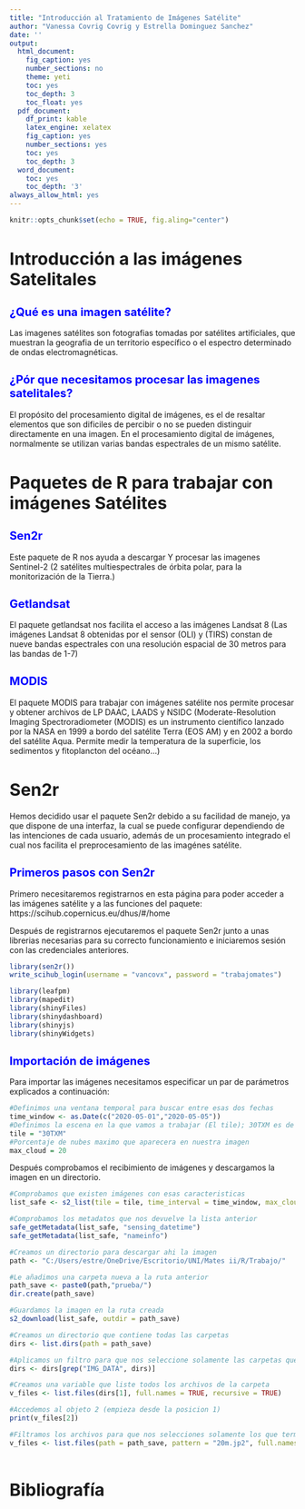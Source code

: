 ---
title: "Introducción al Tratamiento de Imágenes Satélite"
author: "Vanessa Covrig Covrig y Estrella Dominguez Sanchez"
date: ''
output:
  html_document:
    fig_caption: yes
    number_sections: no
    theme: yeti
    toc: yes
    toc_depth: 3
    toc_float: yes
  pdf_document:
    df_print: kable
    latex_engine: xelatex
    fig_caption: yes
    number_sections: yes
    toc: yes
    toc_depth: 3
  word_document:
    toc: yes
    toc_depth: '3'
always_allow_html: yes
---
<style>
body h2 {
  font-size: 20px;
  color: blue;
}
</style>

<style>
body h1 {
  font-weight: bold;
  font-size: 30px;
  color: ;
}
</style>



```{r setup, include=FALSE}
knitr::opts_chunk$set(echo = TRUE, fig.aling="center")
```

# Introducción a las imágenes Satelitales

## ¿Qué es una imagen satélite?

Las imagenes satélites son fotografias tomadas por satélites artificiales, que muestran la geografia de un territorio específico o el espectro determinado de ondas electromagnéticas.

## ¿Pór que necesitamos procesar las imagenes satelitales?

El propósito del procesamiento digital de imágenes, es el de resaltar elementos que son dificiles de percibir o no se pueden distinguir directamente en una imagen. En el procesamiento digital de imágenes, normalmente se utilizan varias bandas espectrales de un mismo satélite.


# Paquetes de R para trabajar con imágenes Satélites


## Sen2r

Este paquete de R nos ayuda a descargar Y procesar las imagenes Sentinel-2 (2 satélites                                     multiespectrales de órbita polar, para la monitorización de la Tierra.) 


## Getlandsat

El paquete getlandsat nos facilita el acceso a las imágenes Landsat 8 (Las imágenes Landsat 8 obtenidas por el sensor (OLI) y (TIRS) constan de nueve bandas espectrales con una resolución espacial de 30 metros para las bandas de 1-7)
    
    
## MODIS
    
  El paquete MODIS para trabajar con imágenes satélite nos permite procesar y obtener archivos de  LP DAAC, LAADS y NSIDC (Moderate-Resolution Imaging Spectroradiometer (MODIS) es un instrumento científico lanzado por la NASA en 1999 a bordo del satélite Terra (EOS AM) y en 2002 a bordo del satélite Aqua. Permite medir la temperatura de la superficie, los sedimentos y fitoplancton del océano...)

  
# Sen2r

Hemos decidido usar el paquete Sen2r debido a su facilidad de manejo, ya que dispone de una interfaz, la cual se puede configurar dependiendo de las intenciones de cada usuario, además de un procesamiento integrado el cual nos facilita el preprocesamiento de las imagénes satélite.

## Primeros pasos con Sen2r
Primero necesitaremos registrarnos en esta página para poder acceder a las imágenes satélite y a las funciones del paquete: https://scihub.copernicus.eu/dhus/#/home

Después de registrarnos ejecutaremos el paquete Sen2r junto a unas librerias necesarias para su correcto funcionamiento e iniciaremos sesión con las credenciales anteriores.

```{r eval = FALSE}
library(sen2r())
write_scihub_login(username = "vancovx", password = "trabajomates")

library(leafpm)
library(mapedit)
library(shinyFiles)
library(shinydashboard)
library(shinyjs)
library(shinyWidgets)

```
## Importación de imágenes
Para importar las imágenes necesitamos especificar un par de parámetros explicados a continuación: 
```{r eval = FALSE}
#Definimos una ventana temporal para buscar entre esas dos fechas
time_window <- as.Date(c("2020-05-01","2020-05-05"))
#Definimos la escena en la que vamos a trabajar (El tile); 30TXM es de Zaragoza
tile = "30TXM"
#Porcentaje de nubes maximo que aparecera en nuestra imagen
max_cloud = 20

```
Después comprobamos el recibimiento de imágenes y descargamos la imagen en un directorio.
```{r eval = FALSE}
#Comprobamos que existen imágenes con esas caracteristicas
list_safe <- s2_list(tile = tile, time_interval = time_window, max_cloud = max_cloud)

#Comprobamos los metadatos que nos devuelve la lista anterior
safe_getMetadata(list_safe, "sensing_datetime")
safe_getMetadata(list_safe, "nameinfo")

#Creamos un directorio para descargar ahi la imagen
path <- "C:/Users/estre/OneDrive/Escritorio/UNI/Mates ii/R/Trabajo/"

#Le añadimos una carpeta nueva a la ruta anterior
path_save <- paste0(path,"prueba/")
dir.create(path_save)

#Guardamos la imagen en la ruta creada
s2_download(list_safe, outdir = path_save)

#Creamos un directorio que contiene todas las carpetas
dirs <- list.dirs(path = path_save)

#Aplicamos un filtro para que nos seleccione solamente las carpetas que contienen "IMG_DATA", que es la carpeta que contiene todas las imagenes
dirs <- dirs[grep("IMG_DATA", dirs)]

#Creamos una variable que liste todos los archivos de la carpeta
v_files <- list.files(dirs[1], full.names = TRUE, recursive = TRUE)

#Accedemos al objeto 2 (empieza desde la posicion 1)
print(v_files[2])

#Filtramos los archivos para que nos selecciones solamente los que terminan por 20m.jp2
v_files <- list.files(path = path_save, pattern = "20m.jp2", full.names = TRUE, recursive = TRUE)
```

```{r eval = FALSE}





```
















# Bibliografía

